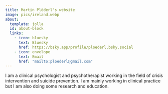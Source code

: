 ```yaml
---
title: Martin Plöderl's website
image: pics/ireland.webp
about:
  template: jolla
  id: about-block
  links:
    - icon: bluesky
      text: Bluesky
      href: https://bsky.app/profile/ploederl.bsky.social
    - icon: envelope
      text: Email
      href: "mailto:ploederl@gmail.com"  
---
```


I am a clinical psychologist and psychotherapist working in the field of crisis intervention and suicide prevention. I am mainly working in clinical practice but I am also doing some research and education.
